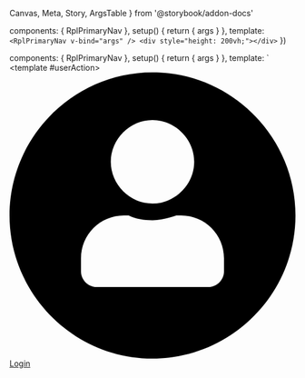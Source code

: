   Canvas,
  Meta,
  Story,
  ArgsTable
} from '@storybook/addon-docs'


  components: { RplPrimaryNav },
  setup() {
    return { args }
  },
  template: `
    <RplPrimaryNav v-bind="args" />
    <div style="height: 200vh;"></div>
  `
})

  components: { RplPrimaryNav },
  setup() {
    return { args }
  },
  template: `
  <RplPrimaryNav v-bind="args" >
    <template #userAction>
      <a
        class="
          rpl-type-label-small
          rpl-type-weight-bold
          rpl-u-focusable-block
        "
        href="/login"
        target="_blank"
      >
        <span class="rpl-u-margin-r-2"
        ><span class="rpl-icon rpl-icon--size-s rpl-icon--icon-user-circle-filled" style="transform: translateY(2px);"
        ><svg xmlns="http://www.w3.org/2000/svg" viewBox="0 0 24 24" xml:space="preserve"><path d="M12 0C5.4 0 0 5.4 0 12s5.4 12 12 12 12-5.4 12-12S18.6 0 12 0zm0 4c1.9 0 3.5 1.6 3.5 3.5S13.9 11 12 11 8.5 9.4 8.5 7.5 10.1 4 12 4zm6 12.7c0 .7-.6 1.3-1.3 1.3H7.3c-.7 0-1.3-.6-1.3-1.3v-1.1c0-2 1.6-3.6 3.6-3.6h.4c.6.3 1.3.4 2 .4s1.4-.2 2-.4h.4c2 0 3.6 1.6 3.6 3.6v1.1z"></path><path d="M0 0h24v24H0z" style="fill: none;"></path></svg></span
        ></span
        >&NoBreak;<span>Login</span>
      </a>
    </template>
  </RplPrimaryNav>
  <div style="height: 200vh;"></div>
  `
})

<Meta
  title='Core/Navigation/Primary nav'
  component={RplPrimaryNav}
  args={{
    primaryLogo: {
      href: '#',
      src: 'img/primary-nav-logo-primary.svg',
      printsrc: 'img/primary-nav-logo-primary-print.svg',
      altText: 'Primary logo alt text'
    },
    items: RplPrimaryNavItems
  }}
/>

# Primary nav

<ArgsTable of={RplPrimaryNav} />

<Canvas>
  <Story
    name='Default'
    play={a11yStoryCheck}
    parameters={{
      layout: 'fullscreen'
    }}
  >
    {SingleTemplate.bind()}
  </Story>
</Canvas>

<Canvas>
  <Story
    name='With secondary logo'
    play={a11yStoryCheck}
    parameters={{
      layout: 'fullscreen'
    }}
    args={{
      secondaryLogo: {
        href: '#',
        src: 'img/primary-nav-logo-secondary.svg',
        altText: 'Secondary logo alt text',
        printsrc: 'img/primary-nav-logo-secondary-print.svg'
      }
    }}
  >
    {SingleTemplate.bind()}
  </Story>
</Canvas>

<Canvas>
  <Story
    name='With custom user action'
    play={a11yStoryCheck}
    parameters={{
      layout: 'fullscreen'
    }}
    args={{
      secondaryLogo: {
        href: '#',
        src: 'img/primary-nav-logo-secondary.svg',
        altText: 'Secondary logo alt text',
        printsrc: 'img/primary-nav-logo-secondary-print.svg'
      }
    }}
  >
    {CustomLoginButtonTemplate.bind()}
  </Story>
</Canvas>
